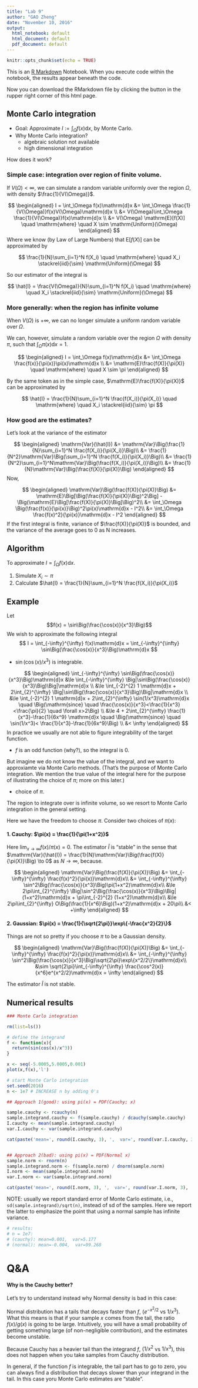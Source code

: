 ```yaml
---
title: "Lab 9"
author: "GAO Zheng"
date: "November 10, 2016"
output:
  html_notebook: default
  html_document: default
  pdf_document: default
---
```


```r
knitr::opts_chunk$set(echo = TRUE)
```

This is an [R Markdown](http://rmarkdown.rstudio.com) Notebook. When you execute code within the notebook, the results appear beneath the code. 

Now you can download the RMarkdown file by clicking the button in the rupper right corner of this html page.

## Monte Carlo integration

- Goal: Approximate $I :=\int_\Omega f(x)\mathrm{d}x$, by Monte Carlo.
- Why Monte Carlo integration?
    - algebraic solution not available
    - high dimensional integration
  
How does it work?

### Simple case: integration over region of finite volume.

If $V(\Omega)<\infty$, we can simulate a random variable uniformly over the region $\Omega$, with density $\frac{1}{V(\Omega)}$.

$$
\begin{aligned}
I = \int_\Omega f(x)\mathrm{d}x &= \int_\Omega \frac{1}{V(\Omega)}f(x)V(\Omega)\mathrm{d}x \\
&= V(\Omega)\int_\Omega \frac{1}{V(\Omega)}f(x)\mathrm{d}x \\
&= V(\Omega) \mathrm{E}[f(X)] \quad \mathrm{where} \quad X \sim \mathrm{Uniform}(\Omega)
\end{aligned}
$$
Where we know (by Law of Large Numbers) that $\mathrm{E}[f(X)]$ can be approximated by

$$
\frac{1}{N}\sum_{i=1}^N f(X_i) \quad \mathrm{where} \quad X_i \stackrel{iid}{\sim} \mathrm{Uniform}(\Omega)
$$

So our estimator of the integral is

$$
\hat{I} = \frac{V(\Omega)}{N}\sum_{i=1}^N f(X_i) \quad \mathrm{where} \quad X_i \stackrel{iid}{\sim} \mathrm{Uniform}(\Omega)
$$

### More generally: when the region has infinite volume

When $V(\Omega)$ is $+\infty$, we can no longer simulate a uniform random variable over $\Omega$.

We can, however, simulate a random variable over the region $\Omega$ with density $\pi$, such that $\int_\Omega\pi(x)\mathrm{d}x = 1$.

$$
\begin{aligned}
I = \int_\Omega f(x)\mathrm{d}x &= \int_\Omega \frac{f(x)}{\pi(x)}\pi(x)\mathrm{d}x \\
&= \mathrm{E}\frac{f(X)}{\pi(X)} \quad \mathrm{where} \quad X \sim \pi
\end{aligned}
$$

By the same token as in the simple case, $\mathrm{E}\frac{f(X)}{\pi(X)}$ can be approximated by

$$
\hat{I} = \frac{1}{N}\sum_{i=1}^N \frac{f(X_i)}{\pi(X_i)} \quad \mathrm{where} \quad X_i \stackrel{iid}{\sim} \pi
$$


### How good are the estimates?

Let's look at the variance of the estimator

$$
\begin{aligned}
\mathrm{Var}(\hat{I}) &= \mathrm{Var}\Big(\frac{1}{N}\sum_{i=1}^N \frac{f(X_i)}{\pi(X_i)}\Big)\\
&= \frac{1}{N^2}\mathrm{Var}\Big(\sum_{i=1}^N \frac{f(X_i)}{\pi(X_i)}\Big)\\
&= \frac{1}{N^2}\sum_{i=1}^N\mathrm{Var}\Big(\frac{f(X_i)}{\pi(X_i)}\Big)\\
&= \frac{1}{N}\mathrm{Var}\Big(\frac{f(X)}{\pi(X)}\Big)
\end{aligned}
$$
Now,

$$
\begin{aligned}
\mathrm{Var}\Big(\frac{f(X)}{\pi(X)}\Big) &= \mathrm{E}\Big[\Big(\frac{f(X)}{\pi(X)}\Big)^2\Big] - \Big(\mathrm{E}\Big[\frac{f(X)}{\pi(X)}\Big]\Big)^2\\
&= \int_\Omega \Big(\frac{f(x)}{\pi(x)}\Big)^2\pi(x)\mathrm{d}x - I^2\\
&= \int_\Omega \frac{f(x)^2}{\pi(x)}\mathrm{d}x - I^2
\end{aligned}
$$
If the first integral is finite, variance of $\frac{f(X)}{\pi(X)}$ is bounded, and the variance of the average goes to 0 as N increases.

## Algorithm

To approximate $I = \int_\Omega f(x)\mathrm{d}x$. 

1. Simulate $X_i \sim \pi$
2. Calculate $\hat{I} = \frac{1}{N}\sum_{i=1}^N \frac{f(X_i)}{\pi(X_i)}$

## Example

Let
$$f(x) = \sin\Big(\frac{\cos(x)}{x^3}\Big)$$
We wish to approximate the following integral
$$
I = \int_{-\infty}^{\infty} f(x)\mathrm{d}x = \int_{-\infty}^{\infty} \sin\Big(\frac{\cos(x)}{x^3}\Big)\mathrm{d}x
$$

- $\sin(\cos(x)/x^3)$ is integrable.

$$
\begin{aligned}
\int_{-\infty}^{\infty} \sin\Big(\frac{\cos(x)}{x^3}\Big)\mathrm{d}x
&\le \int_{-\infty}^{\infty} \Big|\sin\Big(\frac{\cos(x)}{x^3}\Big)\Big|\mathrm{d}x \\
&\le \int_{-2}^{2} 1 \mathrm{d}x + 2\int_{2}^{\infty} \Big|\sin\Big(\frac{\cos(x)}{x^3}\Big)\Big|\mathrm{d}x \\
&\le \int_{-2}^{2} 1 \mathrm{d}x + 2\int_{2}^{\infty} \sin(1/x^3)\mathrm{d}x 
\quad \Big(\mathrm{since} \quad \frac{\cos(x)}{x^3}<\frac{1}{x^3}<\frac{\pi}{2} \quad \forall x>2\Big) \\
&\le 4 + 2\int_{2}^{\infty} \frac{1}{x^3}-\frac{1}{6x^9} \mathrm{d}x 
\quad \Big(\mathrm{since} \quad \sin(1/x^3)< \frac{1}{x^3}-\frac{1}{6x^9}\Big) \\
&< \infty
\end{aligned}
$$
In practice we usually are not able to figure integrability of the target function.

- $f$ is an odd function (why?), so the integral is 0.

But imagine we do not know the value of the integral, and we want to approxiamte via Monte Carlo methods. (That's the purpose of Monte Carlo integration. We mention the true value of the integral here for the purpose of illustrating the choice of $\pi$; more on this later.)

- choice of $\pi$.

The region to integrate over is infinite volume, so we resort to Monte Carlo integration in the general setting.

Here we have the freedom to choose $\pi$. Consider two choices of $\pi(x)$:

#### 1. Cauchy: $\pi(x) = \frac{1}{\pi(1+x^2)}$

Here $\lim_{x\to\infty} f(x)/\pi(x) = 0$. The estimator $\hat{I}$ is "stable" in the sense that $\mathrm{Var}(\hat{I}) = \frac{1}{N}\mathrm{Var}\Big(\frac{f(X)}{\pi(X)}\Big) \to 0$ as $N\to\infty$, because.

$$
\begin{aligned}
\mathrm{Var}\Big(\frac{f(X)}{\pi(X)}\Big) &= \int_{-\infty}^{\infty} \frac{f(x)^2}{\pi(x)}\mathrm{d}x\\
&= \int_{-\infty}^{\infty} \sin^2\Big(\frac{\cos(x)}{x^3}\Big)\pi(1+x^2)\mathrm{d}x\\
&\le 2\pi\int_{2}^{\infty} \Big|\sin^2\Big(\frac{\cos(x)}{x^3}\Big)\Big|(1+x^2)\mathrm{d}x + \pi\int_{-2}^{2} (1+x^2)\mathrm{d}x\\
&\le 2\pi\int_{2}^{\infty} O\Big(\frac{1}{x^6}\Big)(1+x^2)\mathrm{d}x + 20\pi\\
&< +\infty
\end{aligned}
$$

#### 2. Gaussian: $\pi(x) = \frac{1}{\sqrt{2\pi}}\exp\{-\frac{x^2}{2}\}$

Things are not so pretty if you choose $\pi$ to be a Gaussian density.

$$
\begin{aligned}
\mathrm{Var}\Big(\frac{f(X)}{\pi(X)}\Big) &= \int_{-\infty}^{\infty} \frac{f(x)^2}{\pi(x)}\mathrm{d}x\\
&= \int_{-\infty}^{\infty} \sin^2\Big(\frac{\cos(x)}{x^3}\Big)\sqrt{2\pi}\exp\{x^2/2\}\mathrm{d}x\\
&\sim \sqrt{2\pi}\int_{-\infty}^{\infty} \frac{\cos^2(x)}{x^6}e^{x^2/2}\mathrm{d}x  = \infty
\end{aligned}
$$

The estimator $\hat{I}$ is not stable.

## Numerical results

```r
### Monte Carlo integration

rm(list=ls())

# define the integrand
f <- function(x){
  return(sin(cos(x)/x^3))
}

x <- seq(-5.0005,5.0005,0.001)
plot(x,f(x),'l')

# start Monte Carlo integration
set.seed(2016)
n <- 1e7 # INCREASE n by adding 0's

## Approach 1(good): using pi(x) = PDF(Cauchy; x)

sample.cauchy <- rcauchy(n)
sample.integrand.cauchy <- f(sample.cauchy) / dcauchy(sample.cauchy)
I.cauchy <- mean(sample.integrand.cauchy)
var.I.cauchy <- var(sample.integrand.cauchy)

cat(paste('mean=', round(I.cauchy, 3), ',  var=', round(var.I.cauchy, 3), '\n', sep=''))


## Approach 2(bad): using pi(x) = PDF(Normal x)
sample.norm <- rnorm(n)
sample.integrand.norm <- f(sample.norm) / dnorm(sample.norm)
I.norm <- mean(sample.integrand.norm)
var.I.norm <- var(sample.integrand.norm)

cat(paste('mean=', round(I.norm, 3), ',  var=', round(var.I.norm, 3), '\n', sep=''))

```

NOTE: usually we report standard error of Monte Carlo estimate, i.e., `sd(sample.integrand)/sqrt(n)`, instead of sd of the samples. Here we report the latter to emphasize the point that using a normal sample has infinite variance.

```r
# results:
# n = 1e7:
# (cauchy): mean=0.001,  var=5.177
# (normal): mean=-0.004,  var=99.268
```

# Q&A

#### Why is the Cauchy better?

Let's try to understand instead why Normal density is bad in this case:

Normal distribution has a tails that decays faster than $f$, ($e^{-x^2/2}$ vs $1/x^3$). What this means is that if your sample $x$ comes from the tail, the ratio $f(x)/g(x)$ is going to be large. Intuitively, you will have a small probability of getting something large (of non-negligible contribution), and the estimates become unstable.

Because Cauchy has a heavier tail than the integrand $f$, ($1/x^2$ vs $1/x^3$), this does not happen when you take samples from Cauchy distribution.

In general, if the function $f$ is integrable, the tail part has to go to zero, you can always find a distribution that decays slower than your integrand in the tail. In this case yoru Monte Carlo estimates are "stable".
